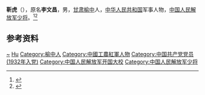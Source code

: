 '''靳虎'''（{{bd|1911年||1989年|}}），原名'''李文昌'''，男，[[甘肃|甘肃]][[榆中|榆中]]人，[[中华人民共和国|中华人民共和国]]军事人物，[[中国人民解放军少将|中国人民解放军少将]]。<ref>{{Cite book|title=中国抗日战争人物大词典|author=刘景泉主编; 沈久泉, 王凯捷, 李卓副主编|publisher=天津大学出版社|year=1999|isbn=|location=|pages=}}</ref><ref>{{Cite book|title=中华军事人物大辞典|author=吴如蒿著; 陈策才, 张光彩, 赵功德等副主编|publisher=新华出版社|year=1989|isbn=|location=北京|pages=}}</ref>

== 参考资料 ==
{{reflist}}

{{中国人物小作品}}

{{Authority control}}
{{DEFAULTSORT:Jin靳}}
[[Category:李姓|~]]
[[Category:靳姓|Hu]]
[[Category:榆中人|Category:榆中人]]
[[Category:中國工農紅軍人物|Category:中國工農紅軍人物]]
[[Category:中国共产党党员_(1932年入党)|Category:中国共产党党员 (1932年入党)]]
[[Category:中国人民解放军开国大校|Category:中国人民解放军开国大校]]
[[Category:中国人民解放军少将|Category:中国人民解放军少将]]